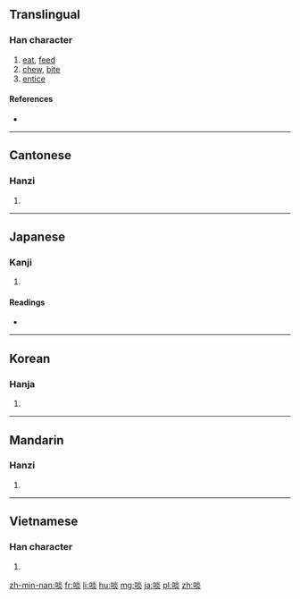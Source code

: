 {{also|啗}}
==Translingual==

===Han character===
{{Han char|rn=30|rad=口|as=08|sn=11|four=6908<sub>9</sub>|canj=口火火 (RFF)|ids=⿰[[口]][[炎]]}}

# [[eat]], [[feed]]
# [[chew]], [[bite]]
# [[entice]]

====References====
* {{Han ref|kx=0196.030|dkj=03824|dj=0417.040|hdz=10646.010|uh=5556|ud=21846|bh=B0DC|bd=45276}}

----

==Cantonese==

===Hanzi===
{{yue-hanzi|jyut=|y=daam6}}

# {{defn|lang=yue|sort=口08}}

----

==Japanese==

===Kanji===
{{ja-kanji|grade=|rs=口08}}

# {{defn|lang=ja|sort=口08}}

====Readings====
* {{ja-readings|goon=[[だん]] (dan)|kanon=[[たん]] (tan)|kun=[[くう]] (kuu), [[くらわす]] (kurawasu)}}

----

==Korean==

===Hanja===
{{ko-hanja|hangeul=담|rv=dam|mr=tam}}

# {{defn|lang=ko|sort=口08}}

----

==Mandarin==

===Hanzi===
{{cmn-hanzi|pin=[[dàn]] ([[dan4]])|wg=tan<sup>4</sup>}}

# {{defn|lang=cmn|sort=口08}}

----

==Vietnamese==

===Han character===
{{vi-hantu|[[đạm]], [[dạm]], [[giảm]]|rs=口08}}

# {{defn|lang=vi}}

[[zh-min-nan:啖]]
[[fr:啖]]
[[li:啖]]
[[hu:啖]]
[[mg:啖]]
[[ja:啖]]
[[pl:啖]]
[[zh:啖]]